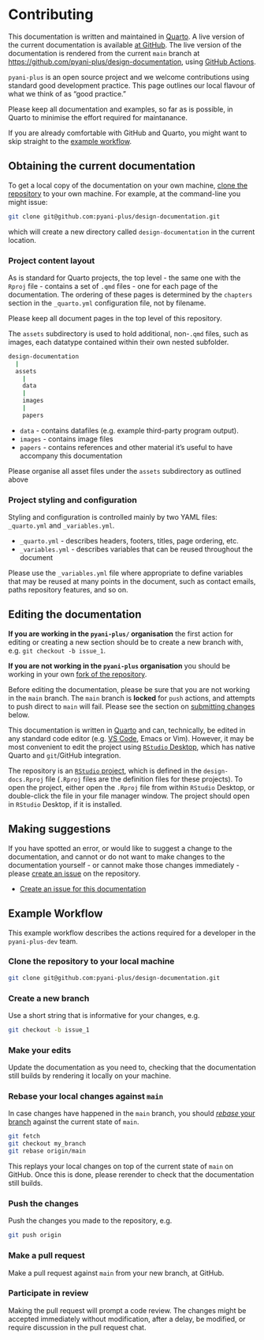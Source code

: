 # Contributing

This documentation is written and maintained in [Quarto](resources.qmd#quarto). A live version of the current documentation is available [at GitHub](https://pyani-plus.github.io/design-documentation/). The live version of the documentation is rendered from the current `main` branch at [https://github.com/pyani-plus/design-documentation](https://github.com/pyani-plus/design-documentation), using [GitHub Actions](https://docs.github.com/en/actions).

::: { .callout-note }
`pyani-plus` is an open source project and we welcome contributions using standard good development practice. This page outlines our local flavour of what we think of as "good practice."
:::

::: { .callout-important }
Please keep all documentation and examples, so far as is possible, in Quarto to minimise the effort required for maintanance.
:::

::: { .callout-tip }
If you are already comfortable with GitHub and Quarto, you might want to skip straight to the [example workflow](#example-workflow).
:::

## Obtaining the current documentation

To get a local copy of the documentation on your own machine, [clone the repository](https://docs.github.com/en/repositories/creating-and-managing-repositories/cloning-a-repository) to your own machine. For example, at the command-line you might issue:

```bash
git clone git@github.com:pyani-plus/design-documentation.git
```

which will create a new directory called `design-documentation` in the current location.

### Project content layout

As is standard for Quarto projects, the top level - the same one with the `Rproj` file - contains a set of `.qmd` files - one for each page of the documentation. The ordering of these pages is determined by the `chapters` section in the `_quarto.yml` configuration file, not by filename.

::: { .callout-caution }
Please keep all document pages in the top level of this repository.
:::

The `assets` subdirectory is used to hold additional, non-`.qmd` files, such as images, each datatype contained within their own nested subfolder.

```bash
design-documentation
  |
  assets
    |
    data
    |
    images
    | 
    papers
```

- `data` - contains datafiles (e.g. example third-party program output).
- `images` - contains image files
- `papers` - contains references and other material it's useful to have accompany this documentation

::: { .callout-caution }
Please organise all asset files under the `assets` subdirectory as outlined above
:::

### Project styling and configuration

Styling and configuration is controlled mainly by two YAML files: `_quarto.yml` and `_variables.yml`.

- `_quarto.yml` - describes headers, footers, titles, page ordering, etc.
- `_variables.yml` - describes variables that can be reused throughout the document

::: { .callout-caution }
Please use the `_variables.yml` file where appropriate to define variables that may be reused at many points in the document, such as contact emails, paths repository features, and so on.
:::

## Editing the documentation

::: { .callout-important }
**If you are working in the `pyani-plus/` organisation** the first action for editing or creating a new section should be to create a new branch with, e.g. `git checkout -b issue_1`.

**If you are not working in the `pyani-plus` organisation** you should be working in your own [fork of the repository](https://docs.github.com/en/pull-requests/collaborating-with-pull-requests/working-with-forks/fork-a-repo).
:::

::: { .callout-caution }
Before editing the documentation, please be sure that you are not working in the `main` branch. The `main` branch is **locked** for `push` actions, and attempts to push direct to `main` will fail. Please see the section on [submitting changes](#submitting-changes) below.
:::

This documentation is written in [Quarto](resources.qmd#quarto) and can, technically, be edited in any standard code editor (e.g. [VS Code](resources.qmd#visual-studio-code), Emacs or Vim). However, it may be most convenient to edit the project using [`RStudio` Desktop](https://quarto.org/docs/tools/rstudio.html), which has native Quarto and `git`/GitHub integration.

The repository is an [`RStudio` project](https://support.posit.co/hc/en-us/articles/200526207-Using-RStudio-Projects), which is defined in the `design-docs.Rproj` file (`.Rproj` files are the definition files for these projects). To open the project, either open the `.Rproj` file from within `RStudio` Desktop, or double-click the file in your file manager window. The project should open in `RStudio` Desktop, if it is installed.

## Making suggestions

If you have spotted an error, or would like to suggest a change to the documentation, and cannot or do not want to make changes to the documentation yourself - or cannot make those changes immediately - please [create an issue](https://docs.github.com/en/issues/tracking-your-work-with-issues/creating-an-issue) on the repository.

- [Create an issue for this documentation]({{< var github.issues >}})

## Example Workflow

This example workflow describes the actions required for a developer in the `pyani-plus-dev` team.

### Clone the repository to your local machine

```bash
git clone git@github.com:pyani-plus/design-documentation.git
```

### Create a new branch

Use a short string that is informative for your changes, e.g.

```bash
git checkout -b issue_1
```

### Make your edits

Update the documentation as you need to, checking that the documentation still builds by rendering it locally on your machine.

### Rebase your local changes against `main`

In case changes have happened in the `main` branch, you should [_rebase_ your branch](https://git-scm.com/book/en/v2/Git-Branching-Rebasing) against the current state of `main`.

```bash
git fetch
git checkout my_branch
git rebase origin/main
```

This replays your local changes on top of the current state of `main` on GitHub. Once this is done, please rerender to check that the documentation still builds.

### Push the changes

Push the changes you made to the repository, e.g.

```bash
git push origin
```

### Make a pull request

Make a pull request against `main` from your new branch, at GitHub.

### Participate in review

Making the pull request will prompt a code review. The changes might be accepted immediately without modification, after a delay, be modified, or require discussion in the pull request chat.
